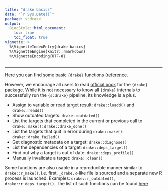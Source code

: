 ```yaml
---
title: "drake basics"
date: "`r Sys.Date()`"
package: scdrake
output:
  BiocStyle::html_document:
    toc: true
    toc_float: true
vignette: >
  %\VignetteIndexEntry{drake basics}
  %\VignetteEngine{knitr::rmarkdown}
  %\VignetteEncoding{UTF-8}  
---
```


***

Here you can find some basic `{drake}` functions ([reference](https://docs.ropensci.org/drake/reference/index.html).

However, we encourage all users to read [official book](https://books.ropensci.org/drake/) for the `{drake}` package.
While it is not necessary to know all `{drake}` internals to successfully run the `{scdrake}` pipeline,
its knowledge is a plus.

- Assign to variable or read target result:
  `drake::loadd()` and `drake::readd()`
- Show outdated targets: `drake::outdated()`
- List the targets that completed in the current or previous call to `drake::make()`: `drake::drake_done()`
- List the targets that quit in error during `drake::make()`: `drake::drake_failed()`
- Get diagnostic metadata on a target: `drake::diagnose()`
- List the dependencies of a target: `drake::deps_target()`
- Find out why a target is out of date: `drake::deps_profile()`
- Manually invalidate a target: `drake::clean()`

Some functions are also usable in a reproducible manner similar to `drake::r_make()`,
i.e. first, `_drake.R`-like file is sourced and a separate new R process is launched.
Examples: `drake::r_outdated()`, `drake::r_deps_target()`.
The list of such functions can be found [here](https://docs.ropensci.org/drake/reference/index.html#reproducible-r-session-management)
